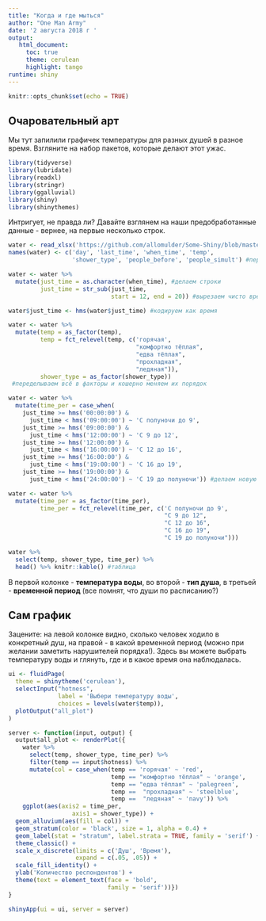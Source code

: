 ---
title: "Когда и где мыться"
author: "One Man Army"
date: '2 августа 2018 г '
output: 
   html_document:
     toc: true
     theme: cerulean
     highlight: tango
runtime: shiny
---

```{r setup, include=FALSE}
knitr::opts_chunk$set(echo = TRUE)
```

## Очаровательный арт

Мы тут запилили графичек температуры для разных душей в разное время. Взгляните на набор пакетов, которые делают этот ужас.

```{r packages, message=FALSE}
library(tidyverse)
library(lubridate)
library(readxl)
library(stringr)
library(ggalluvial)
library(shiny)
library(shinythemes)
```

Интригует, не правда ли? Давайте взглянем на наши предобработанные данные - вернее, на первые несколько строк.

```{r data, echo=FALSE}

water <- read_xlsx('https://github.com/allomulder/Some-Shiny/blob/master/water_new.xlsx') #вчитываем
names(water) <- c('day', 'last_time', 'when_time', 'temp',
                  'shower_type', 'people_before', 'people_simult') #переименовываем колонки

water <- water %>% 
  mutate(just_time = as.character(when_time), #делаем строки
         just_time = str_sub(just_time, 
                             start = 12, end = 20)) #вырезаем чисто время

water$just_time <- hms(water$just_time) #кодируем как время

water <- water %>% 
  mutate(temp = as_factor(temp), 
         temp = fct_relevel(temp, c('горячая', 
                                    "комфортно тёплая",
                                    "едва тёплая",
                                    "прохладная",
                                    "ледяная")),
         shower_type = as_factor(shower_type))
 #переделываем всё в факторы и кошерно меняем их порядок

water <- water %>% 
  mutate(time_per = case_when(
    just_time >= hms('00:00:00') & 
      just_time < hms('09:00:00') ~ 'С полуночи до 9',
    just_time >= hms('09:00:00') &
      just_time < hms('12:00:00') ~ 'С 9 до 12',
    just_time >= hms('12:00:00') &
      just_time < hms('16:00:00') ~ 'С 12 до 16',
    just_time >= hms('16:00:00') &
      just_time < hms('19:00:00') ~ 'С 16 до 19',
    just_time >= hms('19:00:00') &
      just_time < hms('24:00:00') ~ 'С 19 до полуночи')) #делаем новую переменную с периодами времени

water <- water %>% 
  mutate(time_per = as_factor(time_per),
         time_per = fct_relevel(time_per, c('С полуночи до 9', 
                                            "С 9 до 12",
                                            "С 12 до 16",
                                            "С 16 до 19",
                                            "С 19 до полуночи")))

water %>% 
  select(temp, shower_type, time_per) %>% 
  head() %>% knitr::kable() #таблица
```

В первой колонке - **температура воды**, во второй - **тип душа**, в третьей - **временной период** (все помнят, что души по расписанию?)

## Сам график

Зацените: на левой колонке видно, сколько человек ходило в конкретный душ, на правой - в какой временной период (можно при желании заметить нарушителей порядка!). Здесь вы можете выбрать температуру воды и глянуть, где и в какое время она наблюдалась.

```{r alluvial, echo=FALSE}
ui <- fluidPage(
  theme = shinytheme('cerulean'),
  selectInput("hotness",
              label = 'Выбери температуру воды',
              choices = levels(water$temp)),
  plotOutput("all_plot")
)

server <- function(input, output) {
  output$all_plot <- renderPlot({
    water %>% 
      select(temp, shower_type, time_per) %>%
      filter(temp == input$hotness) %>% 
      mutate(col = case_when(temp == 'горячая' ~ 'red', 
                             temp == "комфортно тёплая" ~ 'orange',
                             temp == "едва тёплая" ~ 'palegreen',
                             temp ==  "прохладная" ~ 'steelblue',
                             temp ==  "ледяная" ~ 'navy')) %>% 
    ggplot(aes(axis2 = time_per, 
                  axis1 = shower_type)) +
  geom_alluvium(aes(fill = col)) +
  geom_stratum(color = 'black', size = 1, alpha = 0.4) + 
  geom_label(stat = "stratum", label.strata = TRUE, family = 'serif') +
  theme_classic() + 
  scale_x_discrete(limits = c('Душ', 'Время'), 
                   expand = c(.05, .05)) +
  scale_fill_identity() +
  ylab('Количество респондентов') +
  theme(text = element_text(face = 'bold', 
                            family = 'serif'))})
}

shinyApp(ui = ui, server = server)

```




